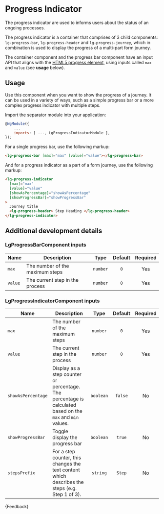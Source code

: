 
<Meta title="Components/Progress indicator/Guide" />

# Progress Indicator

<p class="standardfirst">
  The progress indicator are used to informs users about the status of an ongoing
  processes.
</p>

The progress indicator is a container that comprises of 3 child components: `lg-progress-bar`, `lg-progress-header` and `lg-progress-journey`, which in combination is used to display the progress of a multi-part form journey.

The container component and the progress bar component have an input API that aligns with the [HTML5 progress element](https://www.w3.org/WAI/tutorials/forms/multi-page/#using-the-html5-progress-element), using inputs called `max` and `value` (see **usage** below).

<div class="lg-sb-preview">
  <Story id="components-progress-indicator-examples-progress-indicator--progress-journey"></Story>
</div>

## Usage

Use this component when you want to show the progress of a journey. It can be used in a variety of ways, such as a simple progress bar or a more complex progress indicator with multiple steps.

Import the separator module into your application:

```js
@NgModule({
    ...
    imports: [ ..., LgProgressIndicatorModule ],
});
```

For a single progress bar, use the following markup:

```html
<lg-progress-bar [max]="max" [value]="value"></lg-progress-bar>
```

And for a progress indicator as a part of a form journey, use the following markup:

```html
<lg-progress-indicator
  [max]="max"
  [value]="value"
  [showAsPercentage]="showAsPercentage"
  [showProgressBar]="showProgressBar"
>
  Journey title
  <lg-progress-header> Step Heading </lg-progress-header>
</lg-progress-indicator>
```

## Additional development details

### LgProgressBarComponent inputs

| Name    | Description                     |   Type   | Default | Required |
| ------- | ------------------------------- | :------: | :-----: | :------: |
| `max`   | The number of the maximum steps | `number` |   `0`   |   Yes    |
| `value` | The current step in the process | `number` |   `0`   |   Yes    |

### LgProgressIndicatorComponent inputs

| Name               | Description                                                                                                |   Type    | Default | Required |
| ------------------ | ---------------------------------------------------------------------------------------------------------- | :-------: | :-----: | :------: |
| `max`              | The number of the maximum steps                                                                            | `number`  |   `0`   |   Yes    |
| `value`            | The current step in the process                                                                            | `number`  |   `0`   |   Yes    |
| `showAsPercentage` | Display as a step counter or percentage. The percentage is calculated based on the `max` and `min` values. | `boolean` | `false` |    No    |
| `showProgressBar`  | Toggle display the progress bar                                                                            | `boolean` | `true`  |    No    |
| `stepsPrefix`      | For a step counter, this changes the text content which describes the steps (e.g. Step 1 of 3).            | `string`  | `Step`  |    No    |

<Markdown>{Feedback}</Markdown>
